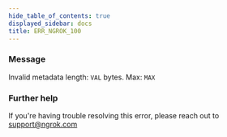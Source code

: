 ```yaml
---
hide_table_of_contents: true
displayed_sidebar: docs
title: ERR_NGROK_100
---
```




### Message

Invalid metadata length: `VAL` bytes. Max: `MAX`

<ErrorDetails error="err_ngrok_100" />

### Further help

If you're having trouble resolving this error, please reach out to [support@ngrok.com](mailto:support@ngrok.com?subject=Help%20with%20ERR_NGROK_100)
